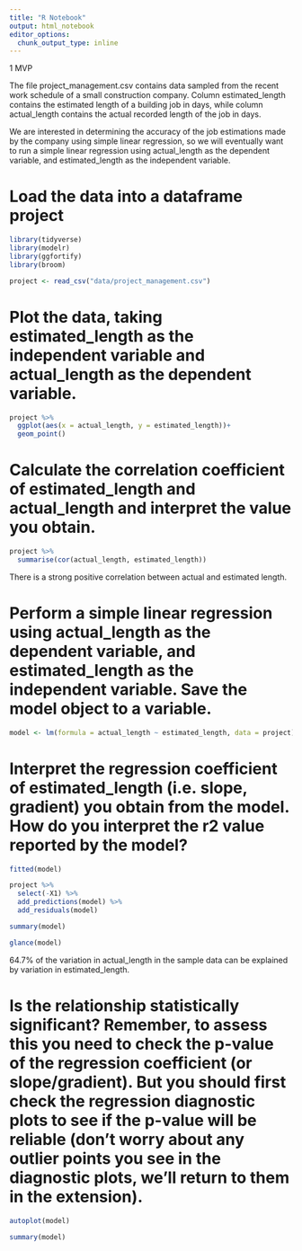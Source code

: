 ```yaml
---
title: "R Notebook"
output: html_notebook
editor_options: 
  chunk_output_type: inline
---
```


1 MVP

The file project_management.csv contains data sampled from the recent work schedule of a small construction company. Column estimated_length contains the estimated length of a building job in days, while column actual_length contains the actual recorded length of the job in days.

We are interested in determining the accuracy of the job estimations made by the company using simple linear regression, so we will eventually want to run a simple linear regression using actual_length as the dependent variable, and estimated_length as the independent variable.


  
# Load the data into a dataframe project

```r
library(tidyverse)
library(modelr)
library(ggfortify)
library(broom)

project <- read_csv("data/project_management.csv")
```

# Plot the data, taking estimated_length as the independent variable and actual_length as the dependent variable.

```r
project %>% 
  ggplot(aes(x = actual_length, y = estimated_length))+
  geom_point()
```

# Calculate the correlation coefficient of estimated_length and actual_length and interpret the value you obtain.

```r
project %>% 
  summarise(cor(actual_length, estimated_length))
```
There is a strong positive correlation between actual and estimated length.

# Perform a simple linear regression using actual_length as the dependent variable, and estimated_length as the independent variable. Save the model object to a variable.

```r
model <- lm(formula = actual_length ~ estimated_length, data = project)

```

# Interpret the regression coefficient of estimated_length (i.e. slope, gradient) you obtain from the model. How do you interpret the r2 value reported by the model?

```r
fitted(model)

project %>% 
  select(-X1) %>% 
  add_predictions(model) %>% 
  add_residuals(model)
```
```r
summary(model)
```
```r
glance(model)
```

64.7% of the variation in actual_length in the sample data can be explained by variation in estimated_length.


# Is the relationship statistically significant? Remember, to assess this you need to check the p-value of the regression coefficient (or slope/gradient). But you should first check the regression diagnostic plots to see if the p-value will be reliable (don’t worry about any outlier points you see in the diagnostic plots, we’ll return to them in the extension).
```r
autoplot(model)
```

```r
summary(model)
```

